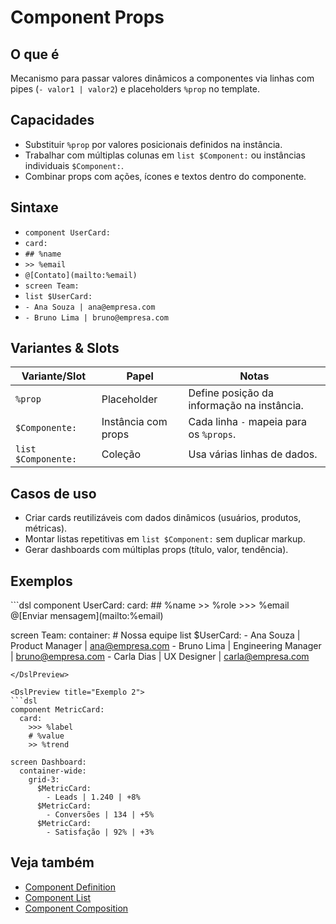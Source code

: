 # Component Props

## O que é
Mecanismo para passar valores dinâmicos a componentes via linhas com pipes (`- valor1 | valor2`) e placeholders `%prop` no template.

## Capacidades
- Substituir `%prop` por valores posicionais definidos na instância.
- Trabalhar com múltiplas colunas em `list $Component:` ou instâncias individuais `$Component:`.
- Combinar props com ações, ícones e textos dentro do componente.

## Sintaxe
- `component UserCard:`
- `card:`
- `## %name`
- `>> %email`
- `@[Contato](mailto:%email)`
- `screen Team:`
- `list $UserCard:`
- `- Ana Souza | ana@empresa.com`
- `- Bruno Lima | bruno@empresa.com`


## Variantes & Slots
| Variante/Slot | Papel | Notas |
| --- | --- | --- |
| `%prop` | Placeholder | Define posição da informação na instância. |
| `$Componente:` | Instância com props | Cada linha `-` mapeia para os `%props`. |
| `list $Componente:` | Coleção | Usa várias linhas de dados. |

## Casos de uso
- Criar cards reutilizáveis com dados dinâmicos (usuários, produtos, métricas).
- Montar listas repetitivas em `list $Component:` sem duplicar markup.
- Gerar dashboards com múltiplas props (título, valor, tendência).

## Exemplos
<DslPreview title="Exemplo 1">
```dsl
component UserCard:
  card:
    ## %name
    >> %role
    >>> %email
    @[Enviar mensagem](mailto:%email)

screen Team:
  container:
    # Nossa equipe
    list $UserCard:
      - Ana Souza | Product Manager | ana@empresa.com
      - Bruno Lima | Engineering Manager | bruno@empresa.com
      - Carla Dias | UX Designer | carla@empresa.com
```
</DslPreview>

<DslPreview title="Exemplo 2">
```dsl
component MetricCard:
  card:
    >>> %label
    # %value
    >> %trend

screen Dashboard:
  container-wide:
    grid-3:
      $MetricCard:
        - Leads | 1.240 | +8%
      $MetricCard:
        - Conversões | 134 | +5%
      $MetricCard:
        - Satisfação | 92% | +3%
```
</DslPreview>

## Veja também
- [Component Definition](./component-definition)
- [Component List](./component-list)
- [Component Composition](./component-composition)
